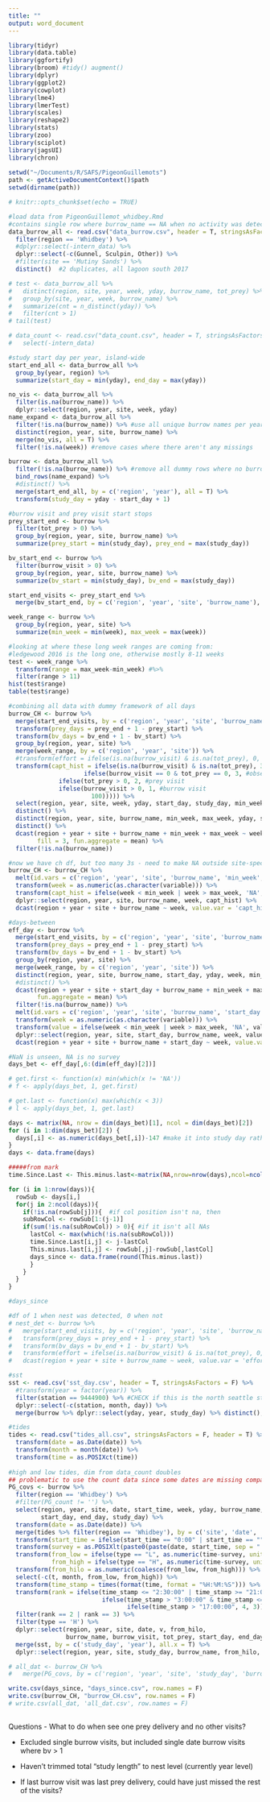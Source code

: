 ```yaml
---
title: ""
output: word_document
---
```


```r
library(tidyr)
library(data.table)
library(ggfortify)
library(broom) #tidy() augment()
library(dplyr)
library(ggplot2)
library(cowplot)
library(lme4)
library(lmerTest)
library(scales)
library(reshape2)
library(stats) 
library(zoo)
library(sciplot)
library(jagsUI)
library(chron)
 
setwd("~/Documents/R/SAFS/PigeonGuillemots")
path <- getActiveDocumentContext()$path 
setwd(dirname(path))

# knitr::opts_chunk$set(echo = TRUE)
```


```r

#load data from PigeonGuillemot_whidbey.Rmd
#contains single row where burrow_name == NA when no activity was detected, but survey started
data_burrow_all <- read.csv("data_burrow.csv", header = T, stringsAsFactors = F) %>%
  filter(region == 'Whidbey') %>%
  #dplyr::select(-intern_data) %>%
  dplyr::select(-c(Gunnel, Sculpin, Other)) %>%
  #filter(site == 'Mutiny Sands') %>%
  distinct()  #2 duplicates, all lagoon south 2017

# test <- data_burrow_all %>%
#   distinct(region, site, year, week, yday, burrow_name, tot_prey) %>%
#   group_by(site, year, week, burrow_name) %>%
#   summarize(cnt = n_distinct(yday)) %>%
#   filter(cnt > 1)
# tail(test)

# data_count <- read.csv("data_count.csv", header = T, stringsAsFactors = F) %>%
#   select(-intern_data)

#study start day per year, island-wide
start_end_all <- data_burrow_all %>%
  group_by(year, region) %>%
  summarize(start_day = min(yday), end_day = max(yday))

no_vis <- data_burrow_all %>%
  filter(is.na(burrow_name)) %>%
  dplyr::select(region, year, site, week, yday)
name_expand <- data_burrow_all %>%
  filter(!is.na(burrow_name)) %>% #use all unique burrow names per year to expand each per week
  distinct(region, year, site, burrow_name) %>%
  merge(no_vis, all = T) %>%
  filter(!is.na(week)) #remove cases where there aren't any missings

burrow <- data_burrow_all %>%
  filter(!is.na(burrow_name)) %>% #remove all dummy rows where no burrows were seen
  bind_rows(name_expand) %>%
  #distinct() %>%
  merge(start_end_all, by = c('region', 'year'), all = T) %>%
  transform(study_day = yday - start_day + 1) 

#burrow visit and prey visit start stops
prey_start_end <- burrow %>%
  filter(tot_prey > 0) %>%
  group_by(region, year, site, burrow_name) %>%
  summarize(prey_start = min(study_day), prey_end = max(study_day))  

bv_start_end <- burrow %>%
  filter(burrow_visit > 0) %>%
  group_by(region, year, site, burrow_name) %>%
  summarize(bv_start = min(study_day), bv_end = max(study_day))  

start_end_visits <- prey_start_end %>%
  merge(bv_start_end, by = c('region', 'year', 'site', 'burrow_name'), all = T)

week_range <- burrow %>%
  group_by(region, year, site) %>%
  summarize(min_week = min(week), max_week = max(week))

#looking at where these long week ranges are coming from:
#ledgewood 2016 is the long one, otherwise mostly 8-11 weeks
test <- week_range %>%
  transform(range = max_week-min_week) #%>%
  filter(range > 11)
hist(test$range)
table(test$range)

#combining all data with dummy framework of all days
burrow_CH <- burrow %>%
  merge(start_end_visits, by = c('region', 'year', 'site', 'burrow_name'), all.x = T) %>%
  transform(prey_days = prey_end + 1 - prey_start) %>%
  transform(bv_days = bv_end + 1 - bv_start) %>%
  group_by(region, year, site) %>%
  merge(week_range, by = c('region', 'year', 'site')) %>%
  #transform(effort = ifelse(is.na(burrow_visit) & is.na(tot_prey), 0, 1)) %>%
  transform(capt_hist = ifelse(is.na(burrow_visit) & is.na(tot_prey), 3, #observed but not detected
                     ifelse(burrow_visit == 0 & tot_prey == 0, 3, #observed but not detected
              ifelse(tot_prey > 0, 2, #prey visit
              ifelse(burrow_visit > 0, 1, #burrow visit
                       100))))) %>% 
  select(region, year, site, week, yday, start_day, study_day, min_week, max_week, burrow_name, capt_hist) %>%
  distinct() %>%
  distinct(region, year, site, burrow_name, min_week, max_week, yday, study_day, week, capt_hist) %>% 
  distinct() %>%
  dcast(region + year + site + burrow_name + min_week + max_week ~ week, value.var = 'capt_hist', 
        fill = 3, fun.aggregate = mean) %>%
  filter(!is.na(burrow_name))

#now we have ch df, but too many 3s - need to make NA outside site-specific start/stop weeks
burrow_CH <- burrow_CH %>%
  melt(id.vars = c('region', 'year', 'site', 'burrow_name', 'min_week', 'max_week')) %>%
  transform(week = as.numeric(as.character(variable))) %>%
  transform(capt_hist = ifelse(week < min_week | week > max_week, 'NA', value)) %>%
  dplyr::select(region, year, site, burrow_name, week, capt_hist) %>%
  dcast(region + year + site + burrow_name ~ week, value.var = 'capt_hist')

```

```r

#days-between
eff_day <- burrow %>%
  merge(start_end_visits, by = c('region', 'year', 'site', 'burrow_name'), all.x = T) %>%
  transform(prey_days = prey_end + 1 - prey_start) %>%
  transform(bv_days = bv_end + 1 - bv_start) %>%
  group_by(region, year, site) %>%
  merge(week_range, by = c('region', 'year', 'site')) %>%
  distinct(region, year, site, burrow_name, start_day, yday, week, min_week, max_week) %>% 
  #distinct() %>%
  dcast(region + year + site + start_day + burrow_name + min_week + max_week ~ week, value.var = 'yday',
        fun.aggregate = mean) %>%
  filter(!is.na(burrow_name)) %>%
  melt(id.vars = c('region', 'year', 'site', 'burrow_name', 'start_day', 'min_week', 'max_week')) %>%
  transform(week = as.numeric(as.character(variable))) %>%
  transform(value = ifelse(week < min_week | week > max_week, 'NA', value)) %>%
  dplyr::select(region, year, site, start_day, burrow_name, week, value) %>%
  dcast(region + year + site + burrow_name + start_day ~ week, value.var = 'value')

#NaN is unseen, NA is no survey
days_bet <- eff_day[,6:(dim(eff_day)[2])]

# get.first <- function(x) min(which(x != 'NA'))
# f <- apply(days_bet, 1, get.first)

# get.last <- function(x) max(which(x < 3))
# l <- apply(days_bet, 1, get.last)

days <- matrix(NA, nrow = dim(days_bet)[1], ncol = dim(days_bet)[2])
for (i in 1:dim(days_bet)[2]) {
  days[,i] <- as.numeric(days_bet[,i])-147 #make it into study day rather than year day
}
days <- data.frame(days)

#####from mark
time.Since.Last <- This.minus.last<-matrix(NA,nrow=nrow(days),ncol=ncol(days))

for (i in 1:nrow(days)){
  rowSub <- days[i,] 
  for(j in 2:ncol(days)){
    if(!is.na(rowSub[j])){  #if col position isn't na, then 
    subRowCol <- rowSub[1:(j-1)]
    if(sum(!is.na(subRowCol)) > 0){ #if it isn't all NAs
      lastCol <- max(which(!is.na(subRowCol)))
      time.Since.Last[i,j] <- j-lastCol
      This.minus.last[i,j] <- rowSub[,j]-rowSub[,lastCol]
      days_since <- data.frame(round(This.minus.last))
      }
    }
  }
}

#days_since

#df of 1 when nest was detected, 0 when not
# nest_det <- burrow %>%
#   merge(start_end_visits, by = c('region', 'year', 'site', 'burrow_name'), all.x = T) %>%
#   transform(prey_days = prey_end + 1 - prey_start) %>%
#   transform(bv_days = bv_end + 1 - bv_start) %>%
#   transform(effort = ifelse(is.na(burrow_visit) & is.na(tot_prey), 0, 1)) %>%
#   dcast(region + year + site + burrow_name ~ week, value.var = 'effort', fill = 0)
```


```r

#sst
sst <- read.csv('sst_day.csv', header = T, stringsAsFactors = F) %>%
  #transform(year = factor(year)) %>%
  filter(station == 9444900) %>% #CHECK if this is the north seattle station!
  dplyr::select(-c(station, month, day)) %>%
  merge(burrow %>% dplyr::select(yday, year, study_day) %>% distinct(), by = c('year', 'yday')) 

#tides
tides <- read.csv("tides_all.csv", stringsAsFactors = F, header = T) %>%
  transform(date = as.Date(date)) %>%
  transform(month = month(date)) %>%
  transform(time = as.POSIXct(time)) 
    
#high and low tides, dim from data_count doubles
## problematic to use the count data since some dates are missing compared to burrow (maylor 2008)
PG_covs <- burrow %>% 
  filter(region == 'Whidbey') %>%
  #filter(PG_count != '') %>% 
  select(region, year, site, date, start_time, week, yday, burrow_name, burrow_visit, tot_prey,
         start_day, end_day, study_day) %>%
  transform(date = as.Date(date)) %>%
  merge(tides %>% filter(region == 'Whidbey'), by = c('site', 'date', 'region'), all.x = T) %>%
  transform(start_time = ifelse(start_time == "0:00" | start_time == "", "8:00", start_time)) %>%
  transform(survey = as.POSIXlt(paste0(paste(date, start_time, sep = " "), ":00"))) %>%
  transform(from_low = ifelse(type == "L", as.numeric(time-survey, units = "mins"), NA),
            from_high = ifelse(type == "H", as.numeric(time-survey, units = "mins"), NA)) %>%
  transform(from_hilo = as.numeric(coalesce(from_low, from_high))) %>%
  select(-c(t, month, from_low, from_high)) %>%
  transform(time_stamp = times(format(time, format = "%H:%M:%S"))) %>%
  transform(rank = ifelse(time_stamp <= "2:30:00" | time_stamp >= "21:00:00", 1,
                          ifelse(time_stamp > "3:00:00" & time_stamp <= "9:00:00", 2,
                                 ifelse(time_stamp > "17:00:00", 4, 3)))) %>%
  filter(rank == 2 | rank == 3) %>%
  filter(type == 'H') %>%
  dplyr::select(region, year, site, date, v, from_hilo,
                burrow_name, burrow_visit, tot_prey, start_day, end_day, study_day) %>%
  merge(sst, by = c('study_day', 'year'), all.x = T) %>%
  dplyr::select(region, year, site, study_day, burrow_name, from_hilo, v, temp)

```


```r

# all_dat <- burrow_CH %>%
#   merge(PG_covs, by = c('region', 'year', 'site', 'study_day', 'burrow_name'), all = T)

write.csv(days_since, "days_since.csv", row.names = F) 
write.csv(burrow_CH, "burrow_CH.csv", row.names = F) 
# write.csv(all_dat, 'all_dat.csv', row.names = F)
  
```



Questions
- What to do when see one prey delivery and no other visits?
  
- Excluded single burrow visits, but included single date burrow visits where bv > 1

- Haven't trimmed total "study length" to nest level (currently year level)

- If last burrow visit was last prey delivery, could have just missed the rest of the visits?
